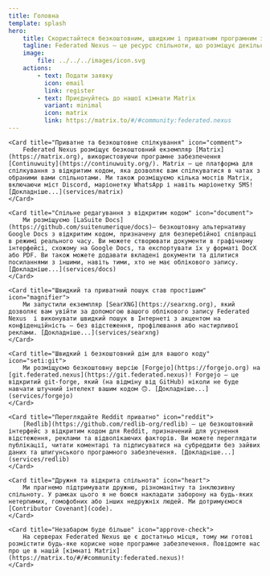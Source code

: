 ```yaml
---
title: Головна
template: splash
hero:
    title: Скористайтеся безкоштовним, швидким і приватним програмним забезпеченням Federated Nexus
    tagline: Federated Nexus — це ресурс спільноти, що розміщує декілька служб FOSS (особливо федеративних), включаючи Matrix і Forgejo.
    image:
        file: ../../../images/icon.svg
    actions:
        - text: Подати заявку
          icon: email
          link: register
        - text: Приєднуйтесь до нашої кімнати Matrix
          variant: minimal
          icon: matrix
          link: https://matrix.to/#/#community:federated.nexus
---
```



<CardGrid>

    <Card title="Приватне та безкоштовне спілкування" icon="comment">
        Federated Nexus розміщує безкоштовний екземпляр [Matrix](https://matrix.org), використовуючи програмне забезпечення [Continuwuity](https://continuwuity.org/). Matrix — це платформа для спілкування з відкритим кодом, яка дозволяє вам спілкуватися в чатах з обраними вами спільнотами. Ми також розміщуємо кілька мостів Matrix, включаючи міст Discord, маріонетку WhatsApp і навіть маріонетку SMS!  [Докладніше...](services/matrix)
    </Card>

    <Card title="Спільне редагування з відкритим кодом" icon="document">
    	Ми розміщуємо [LaSuite Docs](https://github.com/suitenumerique/docs)— безкоштовну альтернативу Google Docs з відкритим кодом, призначену для безперебійної співпраці в режимі реального часу. Ви можете створювати документи в графічному інтерфейсі, схожому на Google Docs, та експортувати їх у форматі DocX або PDF. Ви також можете додавати вкладені документи та ділитися посиланнями з іншими, навіть тими, хто не має облікового запису. [Докладніше...](services/docs)
    </Card>

    <Card title="Швидкий та приватний пошук став простішим" icon="magnifier">
        Ми запустили екземпляр [SearXNG](https://searxng.org), який дозволяє вам увійти за допомогою вашого облікового запису Federated Nexus  і виконувати швидкий пошук в Інтернеті з акцентом на конфіденційність — без відстеження, профілювання або настирливої реклами. [Докладніше...](services/searxng)
    </Card>

    <Card title="Швидкий і безкоштовний дім для вашого коду" icon="seti:git">
        Ми розміщуємо безкоштовну версію [Forgejo](https://forgejo.org) на [git.federated.nexus](https://git.federated.nexus)! Forgejo — це відкритий git-forge, який (на відміну від GitHub) ніколи не буде навчати штучний інтелект вашим кодом 🙃. [Докладніше...](services/forgejo)
    </Card>

    <Card title="Переглядайте Reddit приватно" icon="reddit">
    	[Redlib](https://github.com/redlib-org/redlib) — це безкоштовний інтерфейс з відкритим кодом для Reddit, призначений для усунення відстеження, реклами та відволікаючих факторів. Ви можете переглядати публікації, читати коментарі та підписуватися на субреддити без зайвих даних та шпигунського програмного забезпечення. [Докладніше...](services/redlib)
    </Card>

    <Card title="Дружня та відкрита спільнота" icon="heart">
        Ми прагнемо підтримувати дружню, різноманітну та інклюзивну спільноту. У рамках цього я не боюся накладати заборону на будь-яких нетерпимих, гомофобних або інших недружніх людей. Ми дотримуємося [Contributor Covenant](code).
    </Card>

    <Card title="Незабаром буде більше" icon="approve-check">
        На серверах Federated Nexus ще є достатньо місця, тому ми готові розмістити будь-яке корисне нове програмне забезпечення. Повідомте нас про це в нашій [кімнаті Matrix](https://matrix.to/#/#community:federated.nexus)!
    </Card>

</CardGrid>
